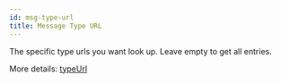 ```yaml
---
id: msg-type-url
title: Message Type URL
---
```


The specific type urls you want look up. Leave empty to get all entries.

More details: [typeUrl](https://github.com/bnb-chain/greenfield-js-sdk/blob/alpha/packages/js-sdk/src/constants/typeUrl.ts)
